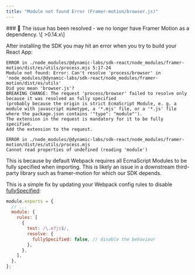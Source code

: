 ```yaml
---
title: "Module not found Error (Framer-motion/browser.js)"
---
```


<Note>
### 🚧 The issue has been resolved - we no longer have Framer Motion as a dependency. \[ >0.14.x\]
</Note>

After installing the SDK you may hit an error when you try to build your React App:

```
ERROR in ./node_modules/@dynamic-labs/sdk-react/node_modules/framer-motion/dist/es/utils/process.mjs 5:17-24
Module not found: Error: Can't resolve 'process/browser' in 'node_modules/@dynamic-labs/sdk-react/node_modules/framer-motion/dist/es/utils'
Did you mean 'browser.js'?
BREAKING CHANGE: The request 'process/browser' failed to resolve only because it was resolved as fully specified
(probably because the origin is strict EcmaScript Module, e. g. a module with javascript mimetype, a '*.mjs' file, or a '*.js' file where the package.json contains '"type": "module"').
The extension in the request is mandatory for it to be fully specified.
Add the extension to the request.

ERROR in ./node_modules/@dynamic-labs/sdk-react/node_modules/framer-motion/dist/es/utils/process.mjs
Cannot read properties of undefined (reading 'module')
```

This is because by default Webpack requires all EcmaScript Modules to be fully specified when importing. This is likely an issue in a downstream third-party library such as framer-motion for which our SDK depends.

This is a simple fix by updating your Webpack config rules to disable [fullySpecified](https://webpack.js.org/configuration/module/#resolvefullyspecified):

```JavaScript
module.exports = {
  // ...
  module: {
    rules: [
      {
        test: /\.m?js$/,
        resolve: {
          fullySpecified: false, // disable the behaviour
        },
      },
    ],
  },
};
```